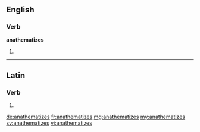 ==English==

===Verb===
'''anathematizes'''

# {{en-third-person singular of|anathematize}}

----

==Latin==

===Verb===
{{la-verb-form|anathematīzēs}}

# {{conjugation of|anathematizo|anathematīzō|2|s|pres|act|sub|lang=la}}

[[de:anathematizes]]
[[fr:anathematizes]]
[[mg:anathematizes]]
[[my:anathematizes]]
[[sv:anathematizes]]
[[vi:anathematizes]]